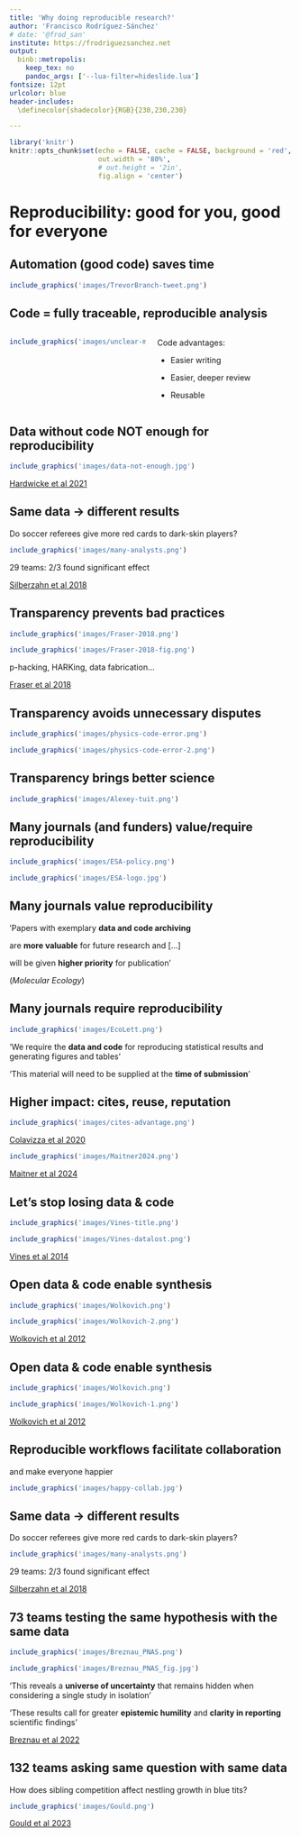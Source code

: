 ```yaml
---
title: 'Why doing reproducible research?'
author: 'Francisco Rodríguez-Sánchez'
# date: '@frod_san'
institute: https://frodriguezsanchez.net
output: 
  binb::metropolis:
    keep_tex: no
    pandoc_args: ['--lua-filter=hideslide.lua']
fontsize: 12pt
urlcolor: blue
header-includes:
  \definecolor{shadecolor}{RGB}{230,230,230}

---
```


```r
library('knitr')
knitr::opts_chunk$set(echo = FALSE, cache = FALSE, background = 'red',
                      out.width = '80%',
                      # out.height = '2in', 
                      fig.align = 'center')
```




# Reproducibility: good for you, good for everyone

## Automation (good code) saves time

```r
include_graphics('images/TrevorBranch-tweet.png')
```


## Code = fully traceable, reproducible analysis

:::::::::::::: {.columns align=center totalwidth=8em}
::: {.column width='50%'}
```r
include_graphics('images/unclear-methods.png')
```
:::
::: {.column width='50%'}
Code advantages:

- Easier writing

- Easier, deeper review

- Reusable
:::
::::::::::::::


::: hide :::

## Data without code NOT enough for reproducibility

```r
include_graphics('images/data-not-enough.jpg')
```

\raggedright
\tiny [Hardwicke et al 2021](https://doi.org/10.1098/rsos.201494)
\raggedleft




## Same data -> different results 

Do soccer referees give more red cards to dark-skin players?

```r
include_graphics('images/many-analysts.png')
```

29 teams: 2/3 found significant effect 

\raggedright
\tiny [Silberzahn et al 2018](https://doi.org/10.1177%2F2515245917747646)
\raggedleft

:::

## Transparency prevents bad practices

```r
include_graphics('images/Fraser-2018.png')
```

```r
include_graphics('images/Fraser-2018-fig.png')
```

p-hacking, HARKing, data fabrication...


\raggedright
\tiny [Fraser et al 2018](https://doi.org/10.1371/journal.pone.0200303)
\raggedleft



## Transparency avoids unnecessary disputes

```r
include_graphics('images/physics-code-error.png')
```

```r
include_graphics('images/physics-code-error-2.png')
```



## Transparency brings better science

```r
include_graphics('images/Alexey-tuit.png')
```


## Many journals (and funders) value/require reproducibility

```r
include_graphics('images/ESA-policy.png')
```

```r
include_graphics('images/ESA-logo.jpg')
```


## Many journals value reproducibility

'Papers with exemplary **data and code archiving**

are **more valuable** for future research and [...]

will be given **higher priority** for publication'


(*Molecular Ecology*)


## Many journals require reproducibility

```r
include_graphics('images/EcoLett.png')
```

'We require the **data and code** for reproducing statistical results and generating figures and  tables'

'This material will need to be supplied at the **time of submission**'


## Higher impact: cites, reuse, reputation

```r
include_graphics('images/cites-advantage.png')
```

\raggedright
\tiny [Colavizza et al 2020](https://doi.org/10.1371/journal.pone.0230416)
\raggedleft


```r
include_graphics('images/Maitner2024.png')
```

\raggedright
\tiny [Maitner et al 2024](https://doi.org/10.1002/ece3.70030)
\raggedleft



## Let's stop losing data & code 

```r
include_graphics('images/Vines-title.png')
```

```r
include_graphics('images/Vines-datalost.png')
```

\raggedright
\tiny [Vines et al 2014](https://doi.org/10.1016/j.cub.2013.11.014)
\raggedleft



## Open data & code enable synthesis

```r
include_graphics('images/Wolkovich.png')
```

```r
include_graphics('images/Wolkovich-2.png')
```

\raggedright
\tiny [Wolkovich et al 2012](https://doi.org/10.1111/j.1365-2486.2012.02693.x)
\raggedleft
 
 

## Open data & code enable synthesis

```r
include_graphics('images/Wolkovich.png')
```

```r
include_graphics('images/Wolkovich-1.png')
```

\raggedright
\tiny [Wolkovich et al 2012](https://doi.org/10.1111/j.1365-2486.2012.02693.x)
\raggedleft


::: hide :::

## Reproducible workflows facilitate collaboration

and make everyone happier

```r
include_graphics('images/happy-collab.jpg')
```

:::


## Same data -> different results 

Do soccer referees give more red cards to dark-skin players?

```r
include_graphics('images/many-analysts.png')
```

29 teams: 2/3 found significant effect 

\raggedright
\tiny [Silberzahn et al 2018](https://doi.org/10.1177%2F2515245917747646)
\raggedleft


## 73 teams testing the same hypothesis with the same data

```r
include_graphics('images/Breznau_PNAS.png')
```

```r
include_graphics('images/Breznau_PNAS_fig.jpg')
```

'This reveals a **universe of uncertainty** that remains hidden when considering a single study in isolation'

'These results call for greater **epistemic humility** and **clarity in reporting** scientific findings'

\raggedright
\tiny [Breznau et al 2022](https://doi.org/10.1073/pnas.2203150119)
\raggedleft


## 132 teams asking same question with same data

How does sibling competition affect nestling growth in blue tits?

```r
include_graphics('images/Gould.png')
```

\raggedright
\tiny [Gould et al 2023](https://doi.org/10.32942/X2GG62)
\raggedleft





